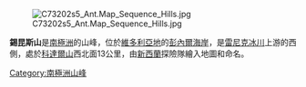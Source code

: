 [[Image:C73202s5_Ant.Map_Sequence_Hills.jpg|thumb]]

{{coord|73|3|S|161|15|E|display=title}}

'''錫昆斯山'''是[[南極洲|南極洲]]的山峰，位於[[維多利亞地|維多利亞地]]的[[彭內爾海岸|彭內爾海岸]]，是[[雷尼克冰川|雷尼克冰川]]上游的西側，處於[[科達爾山|科達爾山]]西北面13公里，由[[新西蘭|新西蘭]]探險隊繪入地圖和命名。

{{Antarctica-geo-stub}}
[[Category:南極洲山峰|Category:南極洲山峰]]